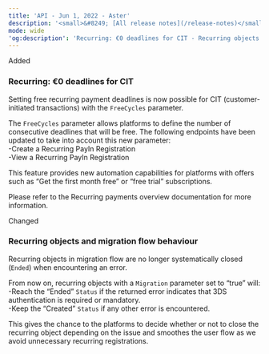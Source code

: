 ```yaml
---
title: 'API - Jun 1, 2022 - Aster'  
description: '<small>&#8249; [All release notes](/release-notes)</small>'  
mode: wide  
'og:description': 'Recurring: €0 deadlines for CIT - Recurring objects and migration flow behaviour'  
---
```

  
  <div class="pill pill-green">Added</div> 
  
### Recurring: €0 deadlines for CIT  

Setting free recurring payment deadlines is now possible for CIT (customer-initiated transactions) with the `FreeCycles` parameter.  

The `FreeCycles` parameter allows platforms to define the number of consecutive deadlines that will be free. The following endpoints have been updated to take into account this new parameter:  
-Create a Recurring PayIn Registration  
-View a Recurring PayIn Registration  

This feature provides new automation capabilities for platforms with offers such as “Get the first month free” or “free trial” subscriptions.  

Please refer to the Recurring payments overview documentation for more information.  
  <div class="pill pill-orange">Changed</div> 
  
### Recurring objects and migration flow behaviour  

Recurring objects in migration flow are no longer systematically closed (`Ended`) when encountering an error.  

From now on, recurring objects with a `Migration` parameter set to “true” will:  
-Reach the “Ended” `Status` if the returned error indicates that 3DS authentication is required or mandatory.  
-Keep the “Created” `Status` if any other error is encountered.  

This gives the chance to the platforms to decide whether or not to close the recurring object depending on the issue and smoothes the user flow as we avoid unnecessary recurring registrations.